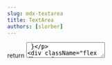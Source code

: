 ```yaml
---
slug: mdx-textarea
title: TextArea
authors: [slorber]
---
```



  return <TextArea />
}

<div className="flex flex-col gap-8 justify-center items-center">
  <DocsTemplate preview={<TextAreaPreview />}>
    ```jsx
    import { TextArea } from 'rewind-uikit';
    import 'rewind-uikit/dist/style.css';

    <TextArea />;
    ```

  </DocsTemplate>
  <div>
    | Prop     | Values              |
    | -------- | ------------------- |

  </div>
</div>
